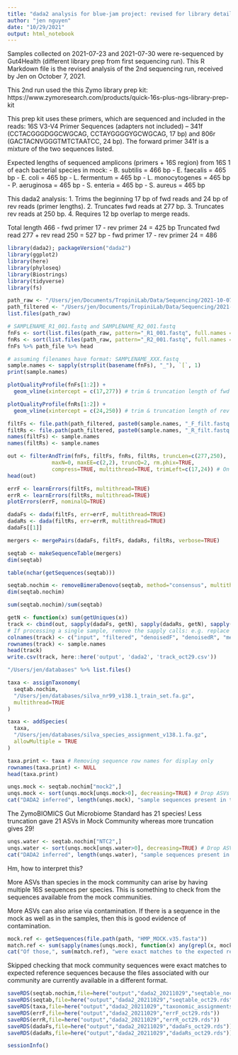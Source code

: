 ```yaml
---
title: "dada2 analysis for blue-jam project: revised for library details"
author: "jen nguyen"
date: "10/29/2021"
output: html_notebook
---
```


Samples collected on 2021-07-23 and 2021-07-30 were re-sequenced by Gut4Health (different library prep from first sequencing run). This R Markdown file is the revised analysis of the 2nd sequencing run, received by Jen on October 7, 2021.

This 2nd run used the this Zymo library prep kit:
https://www.zymoresearch.com/products/quick-16s-plus-ngs-library-prep-kit

This prep kit uses these primers, which are sequenced and included in the reads:
16S V3-V4 Primer Sequences (adapters not included) – 341f (CCTACGGGDGGCWGCAG, CCTAYGGGGYGCWGCAG, 17 bp) and 806r (GACTACNVGGGTMTCTAATCC, 24 bp). The forward primer 341f is a mixture of the two sequences listed.

Expected lengths of sequenced amplicons (primers + 16S region) from 16S 1 of each bacterial species in mock:
  - B. subtilis = 466 bp
  - E. faecalis = 465 bp
  - E. coli = 465 bp
  - L. fermentum = 465 bp
  - L. monocytogenes = 465 bp
  - P. aeruginosa = 465 bp
  - S. enteria = 465 bp
  - S. aureus = 465 bp


This dada2 analysis:
  1. Trims the beginning 17 bp of fwd reads and 24 bp of rev reads (primer lengths).
  2. Truncates fwd reads at 277 bp.
  3. Truncates rev reads at 250 bp.
  4. Requires 12 bp overlap to merge reads.

Total length 466 - fwd primer 17 - rev primer 24 = 425 bp
Truncated fwd read 277 + rev read 250 = 527 bp - fwd primer 17 - rev primer 24 = 486


```r
library(dada2); packageVersion("dada2")
library(ggplot2)
library(here)
library(phyloseq)
library(Biostrings)
library(tidyverse)
library(fs)
```

```r
path_raw <- "/Users/jen/Documents/TropiniLab/Data/Sequencing/2021-10-07/raw"
path_filtered <- "/Users/jen/Documents/TropiniLab/Data/Sequencing/2021-10-07/filtered_oct29"
list.files(path_raw)
```

```r
# SAMPLENAME_R1_001.fastq and SAMPLENAME_R2_001.fastq
fnFs <- sort(list.files(path_raw, pattern="_R1_001.fastq", full.names = TRUE))
fnRs <- sort(list.files(path_raw, pattern="_R2_001.fastq", full.names = TRUE))
fnFs %>% path_file %>% head
```

```r
# assuming filenames have format: SAMPLENAME_XXX.fastq
sample.names <- sapply(strsplit(basename(fnFs), "_"), `[`, 1)
print(sample.names)
```

```r
plotQualityProfile(fnFs[1:2]) +
  geom_vline(xintercept = c(17,277)) # trim & truncation length of fwd reads
```
```r
plotQualityProfile(fnRs[1:2]) +
  geom_vline(xintercept = c(24,250)) # trim & truncation length of rev reads
```

```r
filtFs <- file.path(path_filtered, paste0(sample.names, "_F_filt.fastq.gz"))
filtRs <- file.path(path_filtered, paste0(sample.names, "_R_filt.fastq.gz"))
names(filtFs) <- sample.names
names(filtRs) <- sample.names
```

```r
out <- filterAndTrim(fnFs, filtFs, fnRs, filtRs, truncLen=c(277,250),
              maxN=0, maxEE=c(2,2), truncQ=2, rm.phix=TRUE,
              compress=TRUE, multithread=TRUE, trimLeft=c(17,24)) # On Windows set multithread=FALSE
head(out)
```

```r
errF <- learnErrors(filtFs, multithread=TRUE)
errR <- learnErrors(filtRs, multithread=TRUE)
plotErrors(errF, nominalQ=TRUE)

dadaFs <- dada(filtFs, err=errF, multithread=TRUE)
dadaRs <- dada(filtRs, err=errR, multithread=TRUE)
dadaFs[[1]]
```

```r
mergers <- mergePairs(dadaFs, filtFs, dadaRs, filtRs, verbose=TRUE)
```

```r
seqtab <- makeSequenceTable(mergers)
dim(seqtab)
```


```r
table(nchar(getSequences(seqtab)))
```


```r
seqtab.nochim <- removeBimeraDenovo(seqtab, method="consensus", multithread=TRUE, verbose=TRUE)
dim(seqtab.nochim)
```

```r
sum(seqtab.nochim)/sum(seqtab)
```

```r
getN <- function(x) sum(getUniques(x))
track <- cbind(out, sapply(dadaFs, getN), sapply(dadaRs, getN), sapply(mergers, getN), rowSums(seqtab.nochim))
# If processing a single sample, remove the sapply calls: e.g. replace sapply(dadaFs, getN) with getN(dadaFs)
colnames(track) <- c("input", "filtered", "denoisedF", "denoisedR", "merged", "nonchim")
rownames(track) <- sample.names
head(track)
write.csv(track, here::here('output', 'dada2', 'track_oct29.csv'))
```

```r
"/Users/jen/databases" %>% list.files()
```


```r
taxa <- assignTaxonomy(
  seqtab.nochim, 
  "/Users/jen/databases/silva_nr99_v138.1_train_set.fa.gz",
  multithread=TRUE
)
```

```r
taxa <- addSpecies(
  taxa, 
  "/Users/jen/databases/silva_species_assignment_v138.1.fa.gz",
  allowMultiple = TRUE
)
```

```r
taxa.print <- taxa # Removing sequence row names for display only
rownames(taxa.print) <- NULL
head(taxa.print)
```

```r
unqs.mock <- seqtab.nochim["mock2",]
unqs.mock <- sort(unqs.mock[unqs.mock>0], decreasing=TRUE) # Drop ASVs absent in the Mock
cat("DADA2 inferred", length(unqs.mock), "sample sequences present in the Mock community.\n")
```
The ZymoBIOMICS Gut Microbiome Standard has 21 species!
Less truncation gave 21 ASVs in Mock Community whereas more truncation gives 29!

```r
unqs.water <- seqtab.nochim["NTC2",]
unqs.water <- sort(unqs.mock[unqs.water>0], decreasing=TRUE) # Drop ASVs absent in the Mock
cat("DADA2 inferred", length(unqs.water), "sample sequences present in the water control\n")
```

Hm, how to interpret this?

More ASVs than species in the mock community can arise by having multiple 16S sequences per species. This is something to check from the sequences available from the mock communities.

More ASVs can also arise via contamination. If there is a sequence in the mock as well as in the samples, then this is good evidence of contamination.

```r
mock.ref <- getSequences(file.path(path, "HMP_MOCK.v35.fasta"))
match.ref <- sum(sapply(names(unqs.mock), function(x) any(grepl(x, mock.ref))))
cat("Of those,", sum(match.ref), "were exact matches to the expected reference sequences.\n")
```

Skipped checking that mock community sequences were exact matches to expected reference sequences because the files associated with our community are currently available in a different format.

```r
saveRDS(seqtab.nochim,file=here("output","dada2_20211029","seqtable_nochimeras_oct29.rds"))
saveRDS(seqtab,file=here("output","dada2_20211029","seqtable_oct29.rds"))
saveRDS(taxa,file=here("output","dada2_20211029","taxonomic_assignments_oct29.rds"))
saveRDS(errF,file=here("output","dada2_20211029","errF_oct29.rds"))
saveRDS(errR,file=here("output","dada2_20211029","errR_oct29.rds"))
saveRDS(dadaFs,file=here("output","dada2_20211029","dadaFs_oct29.rds"))
saveRDS(dadaRs,file=here("output","dada2_20211029","dadaRs_oct29.rds"))
```


```r
sessionInfo()
```

